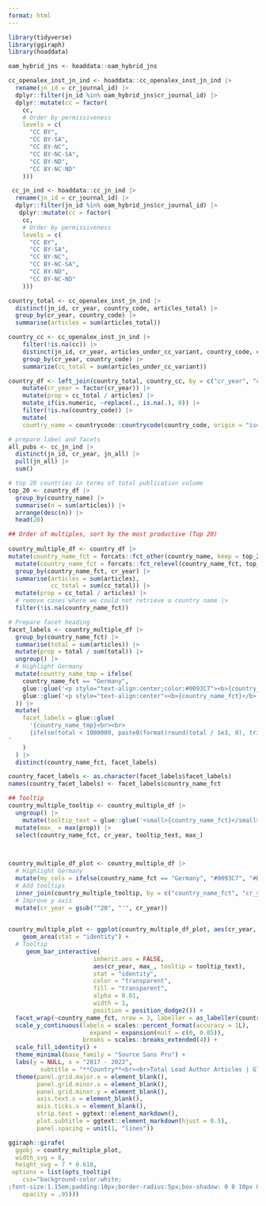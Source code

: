 ```yaml
---
format: html
---
```



```r
library(tidyverse)
library(ggiraph)
library(hoaddata)
```

```r
oam_hybrid_jns <- hoaddata::oam_hybrid_jns

cc_openalex_inst_jn_ind <- hoaddata::cc_openalex_inst_jn_ind |>
  rename(jn_id = cr_journal_id) |>
  dplyr::filter(jn_id %in% oam_hybrid_jns$cr_journal_id) |>
  dplyr::mutate(cc = factor(
    cc,
    # Order by permissiveness
    levels = c(
      "CC BY",
      "CC BY-SA",
      "CC BY-NC",
      "CC BY-NC-SA",
      "CC BY-ND",
      "CC BY-NC-ND"
    )))

 cc_jn_ind <- hoaddata::cc_jn_ind |>
  rename(jn_id = cr_journal_id) |>
  dplyr::filter(jn_id %in% oam_hybrid_jns$cr_journal_id) |>
   dplyr::mutate(cc = factor(
    cc,
    # Order by permissiveness
    levels = c(
      "CC BY",
      "CC BY-SA",
      "CC BY-NC",
      "CC BY-NC-SA",
      "CC BY-ND",
      "CC BY-NC-ND"
    )))
```


```r

country_total <- cc_openalex_inst_jn_ind |>
  distinct(jn_id, cr_year, country_code, articles_total) |>
  group_by(cr_year, country_code) |>
  summarise(articles = sum(articles_total))

country_cc <- cc_openalex_inst_jn_ind |>
    filter(!is.na(cc)) |>
    distinct(jn_id, cr_year, articles_under_cc_variant, country_code, cc) |>
    group_by(cr_year, country_code) |>
    summarize(cc_total = sum(articles_under_cc_variant))

country_df <- left_join(country_total, country_cc, by = c("cr_year", "country_code")) |>
    mutate(cr_year = factor(cr_year)) |>
    mutate(prop = cc_total / articles) |>
    mutate_if(is.numeric, ~replace(., is.na(.), 0)) |>
    filter(!is.na(country_code)) |>
    mutate(
    country_name = countrycode::countrycode(country_code, origin = "iso2c", destination = "country.name")) 

# prepare label and facets
all_pubs <- cc_jn_ind |> 
  distinct(jn_id, cr_year, jn_all) |>
  pull(jn_all) |>
  sum()

# top 20 countries in terms of total publication volume
top_20 <- country_df |> 
  group_by(country_name) |> 
  summarise(n = sum(articles)) |> 
  arrange(desc(n)) |>
  head(20)

## Order of multiples, sort by the most productive (Top 20)
  
country_multiple_df <- country_df |> 
mutate(country_name_fct = forcats::fct_other(country_name, keep = top_20$country_name)) |>
  mutate(country_name_fct = forcats::fct_relevel(country_name_fct, top_20$country_name, "Other")) |>
  group_by(country_name_fct, cr_year) |>
  summarise(articles = sum(articles),
            cc_total = sum(cc_total)) |>
  mutate(prop = cc_total / articles) |>
  # remove cases where we could not retrieve a country name |>
  filter(!is.na(country_name_fct))
``` 


```r
# Prepare facet heading
facet_labels <- country_multiple_df |>
  group_by(country_name_fct) |>
  summarise(total = sum(articles)) |>
  mutate(prop = total / sum(total)) |>
  ungroup() |>
  # Highlight Germany
  mutate(country_name_tmp = ifelse(
    country_name_fct == "Germany",
    glue::glue('<p style="text-align:center;color:#0093C7"><b>{country_name_fct}</b>'),
    glue::glue('<p style="text-align:center"><b>{country_name_fct}</b>')
  )) |>
  mutate(
    facet_labels = glue::glue(
      '{country_name_tmp}<br><br>
      {ifelse(total < 1000000, paste0(format(round(total / 1e3, 0), trim = TRUE), "K"), paste0(format(round(total / 1e6, 2), trim = TRUE), "Mio"))} | {paste(round(prop * 100, 1), "%")}</p>
'
    )
  ) |>
  distinct(country_name_fct, facet_labels) 

country_facet_labels <- as.character(facet_labels$facet_labels)
names(country_facet_labels) <- facet_labels$country_name_fct

## Tooltip
country_multiple_tooltip <- country_multiple_df |>
  ungroup() |>
    mutate(tooltip_text = glue::glue('<small>{country_name_fct}</small><br><b>{format(cc_total, big.mark = ",")} / {round(prop * 100, 1)}%</b><br><small>articles with CC license in {cr_year}</small>')) |>
  mutate(max_ = max(prop)) |>
  select(country_name_fct, cr_year, tooltip_text, max_)


  
country_multiple_df_plot <- country_multiple_df |>
  # Highlight Germany
  mutate(my_cols = ifelse(country_name_fct == "Germany", "#0093C7", "#B0B0B0")) |>
  # Add tooltips
  inner_join(country_multiple_tooltip, by = c("country_name_fct", "cr_year")) |>
  # Improve y axis
  mutate(cr_year = gsub("^20", "'", cr_year))

  
country_multiple_plot <- ggplot(country_multiple_df_plot, aes(cr_year, prop, fill = my_cols, group = my_cols)) +
    geom_area(stat = "identity") +
  # Tooltip
     geom_bar_interactive(
                        inherit.aes = FALSE,
                        aes(cr_year, max_, tooltip = tooltip_text),
                        stat = "identity",
                        color = "transparent",
                        fill = "transparent",
                        alpha = 0.01,
                        width = 1,
                        position = position_dodge2()) +
  facet_wrap(~country_name_fct, nrow = 3, labeller = as_labeller(country_facet_labels)) +
  scale_y_continuous(labels = scales::percent_format(accuracy = 1L),
                       expand = expansion(mult = c(0, 0.05)),
                     breaks = scales::breaks_extended(4)) +
  scale_fill_identity() +
  theme_minimal(base_family = "Source Sans Pro") +
  labs(y = NULL, x = "2017 - 2022", 
         subtitle = "**Country**<br><br>Total Lead Author Articles | Global Market Share") +
  theme(panel.grid.major.x = element_blank(),
        panel.grid.minor.x = element_blank(),
        panel.grid.minor.y = element_blank(),
        axis.text.x = element_blank(),
        axis.ticks.x = element_blank(),
        strip.text = ggtext::element_markdown(),
        plot.subtitle = ggtext::element_markdown(hjust = 0.5),
        panel.spacing = unit(1, "lines"))
```



```r
ggiraph::girafe(
  ggobj = country_multiple_plot,
  width_svg = 8,
  height_svg = 7 * 0.618,
 options = list(opts_tooltip(
    css="background-color:white;
;font-size:1.15em;padding:10px;border-radius:5px;box-shadow: 0 0 10px 0 rgba(0, 0, 0, 0.5)",
    opacity = .95)))
```


